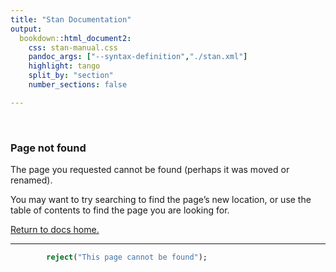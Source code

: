 ```yaml
---
title: "Stan Documentation"
output:
  bookdown::html_document2:
    css: stan-manual.css
    pandoc_args: ["--syntax-definition","./stan.xml"]
    highlight: tango
    split_by: "section"
    number_sections: false

---
```

<br/>

### Page not found

The page you requested cannot be found (perhaps it was moved or renamed).

You may want to try searching to find the page's new location, or use the table of contents to find the page you are looking for.

[Return to docs home.](https://mc-stan.org/docs)


----

```stan
        reject("This page cannot be found");
```

<!-- rendered with bookdown::render_book("404.Rmd") -->
